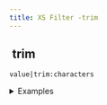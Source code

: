 ```yaml
---
title: XS Filter -trim
---
```


## <img src="../assets/docuBadge (11).png" alt="" data-size="line" /> trim <a href="#xstrim" id="xstrim"></a>

`value|trim:characters`

<details>

<summary>Examples</summary>

```javascript
"  hello  "|trim        // Returns "hello"
"...test..."|trim:"."   // Returns "test"
```

</details>
